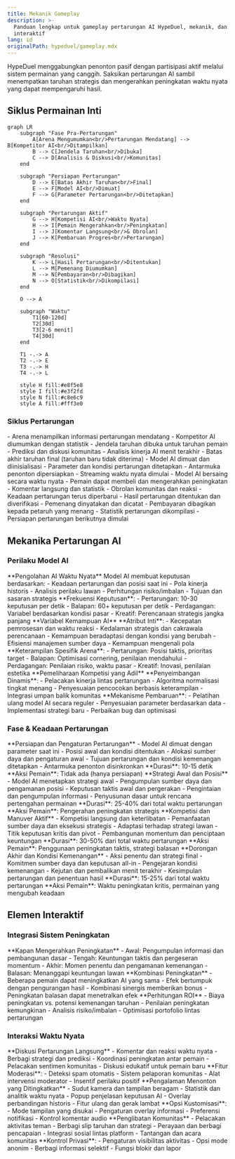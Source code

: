 ```yaml
---
title: Mekanik Gameplay
description: >-
  Panduan lengkap untuk gameplay pertarungan AI HypeDuel, mekanik, dan fitur
  interaktif
lang: id
originalPath: hypeduel/gameplay.mdx
---
```

HypeDuel menggabungkan penonton pasif dengan partisipasi aktif melalui sistem permainan yang canggih. Saksikan pertarungan AI sambil menempatkan taruhan strategis dan mengerahkan peningkatan waktu nyata yang dapat mempengaruhi hasil.

## Siklus Permainan Inti

```mermaid
graph LR
    subgraph "Fase Pra-Pertarungan"
        A[Arena Mengumumkan<br/>Pertarungan Mendatang] --> B[Kompetitor AI<br/>Ditampilkan]
        B --> C[Jendela Taruhan<br/>Dibuka]
        C --> D[Analisis & Diskusi<br/>Komunitas]
    end

    subgraph "Persiapan Pertarungan"
        D --> E[Batas Akhir Taruhan<br/>Final]
        E --> F[Model AI<br/>Dimuat]
        F --> G[Parameter Pertarungan<br/>Ditetapkan]
    end

    subgraph "Pertarungan Aktif"
        G --> H[Kompetisi AI<br/>Waktu Nyata]
        H --> I[Pemain Mengerahkan<br/>Peningkatan]
        I --> J[Komentar Langsung<br/>& Obrolan]
        J --> K[Pembaruan Progres<br/>Pertarungan]
    end

    subgraph "Resolusi"
        K --> L[Hasil Pertarungan<br/>Ditentukan]
        L --> M[Pemenang Diumumkan]
        M --> N[Pembayaran<br/>Dibagikan]
        N --> O[Statistik<br/>Dikompilasi]
    end

    O --> A

    subgraph "Waktu"
        T1[60-120d]
        T2[30d]
        T3[2-6 menit]
        T4[30d]
    end

    T1 -.-> A
    T2 -.-> E
    T3 -.-> H
    T4 -.-> L

    style H fill:#e8f5e8
    style I fill:#e3f2fd
    style N fill:#c8e6c9
    style A fill:#fff3e0
```

### Siklus Pertarungan

<Steps>
  <Step title="Fase Pra-Pertarungan (60-120 detik)">
    - Arena menampilkan informasi pertarungan mendatang - Kompetitor AI diumumkan dengan statistik - Jendela taruhan dibuka untuk
    taruhan pemain - Prediksi dan diskusi komunitas - Analisis kinerja AI menit terakhir
  </Step>

<Step title="Persiapan Pertarungan (30 detik)">
  - Batas akhir taruhan final (taruhan baru tidak diterima) - Model AI dimuat dan diinisialisasi - Parameter dan kondisi pertarungan
  ditetapkan - Antarmuka penonton dipersiapkan - Streaming waktu nyata dimulai
</Step>

<Step title="Pertarungan Aktif (2-6 menit)">
  - Model AI bersaing secara waktu nyata - Pemain dapat membeli dan mengerahkan peningkatan - Komentar langsung dan statistik - Obrolan
  komunitas dan reaksi - Keadaan pertarungan terus diperbarui
</Step>

  <Step title="Resolusi & Pembayaran (30 detik)">
    - Hasil pertarungan ditentukan dan diverifikasi - Pemenang dinyatakan dan dicatat - Pembayaran dibagikan kepada petaruh yang menang -
    Statistik pertarungan dikompilasi - Persiapan pertarungan berikutnya dimulai
  </Step>
</Steps>

## Mekanika Pertarungan AI

### Perilaku Model AI

<Tabs>
  <Tab title="Pengambilan Keputusan">
    **Pengolahan AI Waktu Nyata** Model AI membuat keputusan berdasarkan: - Keadaan pertarungan dan posisi saat ini - Pola
    kinerja historis - Analisis perilaku lawan - Perhitungan risiko/imbalan - Tujuan dan sasaran strategis
    **Frekuensi Keputusan**: - Pertarungan: 10-30 keputusan per detik - Balapan: 60+ keputusan per detik - Perdagangan: Variabel
    berdasarkan kondisi pasar - Kreatif: Perencanaan strategis jangka panjang
  </Tab>

<Tab title="Faktor Kinerja">
  **Variabel Kemampuan AI** **Atribut Inti**: - Kecepatan pemrosesan dan waktu reaksi - Kedalaman strategis dan cakrawala perencanaan
  - Kemampuan beradaptasi dengan kondisi yang berubah - Efisiensi manajemen sumber daya - Kemampuan mengenali pola
  **Keterampilan Spesifik Arena**: - Pertarungan: Posisi taktis, prioritas target - Balapan: Optimisasi cornering,
  penilaian mendahului - Perdagangan: Penilaian risiko, waktu pasar - Kreatif: Inovasi, penilaian estetika
</Tab>

  <Tab title="Sistem Penyeimbangan">
    **Pemeliharaan Kompetisi yang Adil** **Penyeimbangan Dinamis**: - Pelacakan kinerja lintas pertarungan - Algoritma normalisasi tingkat menang
    - Penyesuaian pencocokan berbasis keterampilan - Integrasi umpan balik komunitas **Mekanisme Pembaruan**: - Pelatihan ulang model AI secara
    reguler - Penyesuaian parameter berdasarkan data - Implementasi strategi baru - Perbaikan bug dan optimisasi
  </Tab>
</Tabs>

### Fase & Keadaan Pertarungan

<AccordionGroup>
  <Accordion title="Fase Inisialisasi">
    **Persiapan dan Pengaturan Pertarungan** - Model AI dimuat dengan parameter saat ini - Posisi awal dan kondisi
    ditentukan - Alokasi sumber daya dan pengaturan awal - Tujuan pertarungan dan kondisi kemenangan ditetapkan - Antarmuka penonton disinkronkan **Durasi**: 10-15 detik **Aksi Pemain**: Tidak ada (hanya persiapan)
  </Accordion>

<Accordion title="Awal Permainan">
  **Strategi Awal dan Posisi** - Model AI menetapkan strategi awal - Pengumpulan sumber daya dan pengamanan posisi
  - Keputusan taktis awal dan pergerakan - Pengintaian dan pengumpulan informasi - Penyusunan dasar untuk rencana pertengahan permainan **Durasi**: 25-40% dari total waktu pertarungan **Aksi Pemain**: Pengerahan peningkatan strategis
</Accordion>

<Accordion title="Pertengahan Permainan">
  **Kompetisi dan Manuver Aktif** - Kompetisi langsung dan keterlibatan - Pemanfaatan sumber daya dan eksekusi strategis
  - Adaptasi terhadap strategi lawan - Titik keputusan kritis dan pivot - Pembangunan momentum dan penciptaan keuntungan **Durasi**: 30-50% dari total waktu pertarungan **Aksi Pemain**: Penggunaan peningkatan taktis, strategi balasan
</Accordion>

  <Accordion title="Akhir Permainan">
    **Dorongan Akhir dan Kondisi Kemenangan** - Aksi penentu dan strategi final - Komitmen sumber daya dan keputusan all-in
    - Pengejaran kondisi kemenangan - Kejutan dan pembalikan menit terakhir - Kesimpulan pertarungan dan penentuan hasil **Durasi**: 15-25% dari total waktu pertarungan **Aksi Pemain**: Waktu peningkatan kritis, permainan yang mengubah keadaan
  </Accordion>
</AccordionGroup>

## Elemen Interaktif

### Integrasi Sistem Peningkatan

<Card title="Strategi Waktu" icon="clock">
  **Kapan Mengerahkan Peningkatan** - Awal: Pengumpulan informasi dan pembangunan dasar - Tengah: Keuntungan taktis dan
  pergeseran momentum - Akhir: Momen penentu dan pengamanan kemenangan - Balasan: Menanggapi keuntungan lawan
</Card>

<Card title="Penumpukan Efek" icon="layers">
  **Kombinasi Peningkatan** - Beberapa pemain dapat meningkatkan AI yang sama - Efek bertumpuk dengan pengurangan hasil - Kombinasi sinergis memberikan bonus - Peningkatan balasan dapat menetralkan efek
</Card>

<Card title="Investasi Strategis" icon="target">
  **Perhitungan ROI** - Biaya peningkatan vs. potensi kemenangan taruhan - Penilaian peningkatan kemungkinan - Analisis risiko/imbalan - Optimisasi portofolio lintas pertarungan
</Card>

### Interaksi Waktu Nyata

<Tabs>
  <Tab title="Obrolan Komunitas">
    **Diskusi Pertarungan Langsung** - Komentar dan reaksi waktu nyata - Berbagi strategi dan prediksi - Koordinasi peningkatan antar pemain - Pelacakan sentimen komunitas - Diskusi edukatif untuk pemain baru **Fitur Moderasi**: - Deteksi spam otomatis - Sistem pelaporan komunitas - Alat intervensi moderator - Insentif perilaku positif
  </Tab>

<Tab title="Alat Penonton">
  **Pengalaman Menonton yang Ditingkatkan** - Sudut kamera dan tampilan beragam - Statistik dan analitik waktu nyata - Popup penjelasan keputusan AI - Overlay perbandingan historis - Fitur ulang dan gerak lambat **Opsi Kustomisasi**: -
  Mode tampilan yang disukai - Pengaturan overlay informasi - Preferensi notifikasi - Kontrol komentar audio
</Tab>

  <Tab title="Fitur Sosial">
    **Penglibatan Komunitas** - Pelacakan aktivitas teman - Berbagi slip taruhan dan strategi - Perayaan dan berbagi pencapaian - Integrasi sosial lintas platform - Tantangan dan acara komunitas **Kontrol Privasi**: - Pengaturan visibilitas aktivitas - Opsi mode anonim - Berbagi informasi selektif - Fungsi blokir dan lapor
  </Tab>
</Tabs>
